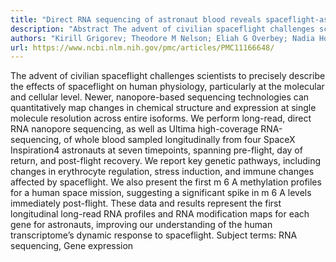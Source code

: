 ```yaml
---
title: "Direct RNA sequencing of astronaut blood reveals spaceflight-associated m6A increases and hematopoietic transcriptional responses"
description: "Abstract The advent of civilian spaceflight challenges scientists to precisely describe the effects of spaceflight on human physiology, particularly at the molecular and cellular level. Newer, nanopor..."
authors: "Kirill Grigorev; Theodore M Nelson; Eliah G Overbey; Nadia Houerbi; JangKeun Kim; Deena Najjar; Namita Damle; Evan E Afshin; Krista A Ryon; Jean Thierry-Mieg; Danielle Thierry-Mieg; Ari M Melnick; Jaime Mateus; Christopher E Mason"
url: https://www.ncbi.nlm.nih.gov/pmc/articles/PMC11166648/
---
```


The advent of civilian spaceflight challenges scientists to precisely describe the effects of spaceflight on human physiology, particularly at the molecular and cellular level. Newer, nanopore-based sequencing technologies can quantitatively map changes in chemical structure and expression at single molecule resolution across entire isoforms. We perform long-read, direct RNA nanopore sequencing, as well as Ultima high-coverage RNA-sequencing, of whole blood sampled longitudinally from four SpaceX Inspiration4 astronauts at seven timepoints, spanning pre-flight, day of return, and post-flight recovery. We report key genetic pathways, including changes in erythrocyte regulation, stress induction, and immune changes affected by spaceflight. We also present the first m 6 A methylation profiles for a human space mission, suggesting a significant spike in m 6 A levels immediately post-flight. These data and results represent the first longitudinal long-read RNA profiles and RNA modification maps for each gene for astronauts, improving our understanding of the human transcriptome’s dynamic response to spaceflight. Subject terms: RNA sequencing, Gene expression
